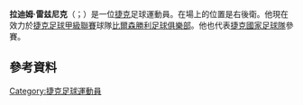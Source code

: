 '''拉迪姆·雷兹尼克'''（{{lang-cz|Radim Řezník}}；{{bd|1989年|1月20日}}）是一位[[捷克|捷克]]足球運動員。在場上的位置是右後衛。他現在效力於[[捷克足球甲級聯賽|捷克足球甲級聯賽]]球隊[[比爾森勝利足球俱樂部|比爾森勝利足球俱樂部]]。他也代表[[捷克國家足球隊|捷克國家足球隊]]參賽。
==參考資料==
{{Reflist}}

{{DEFAULTSORT: Řezník, Radim}}
[[Category:捷克足球運動員|Category:捷克足球運動員]]